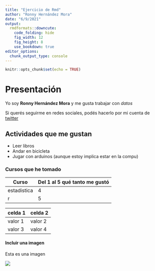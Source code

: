 ```yaml
---
title: "Ejercicio de Rmd"
author: "Ronny Hernández Mora"
date: "6/9/2021"
output:
  rmdformats::downcute:
    code_folding: hide
    fig_width: 12
    fig_height: 8
    use_bookdown: true
editor_options:
  chunk_output_type: console
---
```


```r
knitr::opts_chunk$set(echo = TRUE)
```

# Presentación

Yo soy **Ronny Hernández Mora** y me gusta trabajar con *datos*

Si querés seguirme en redes sociales, podés hacerlo por mi cuenta de [twitter](https://twitter.com/RonnyHdezM)

## Actividades que me gustan

 - Leer libros
 - Andar en bicicleta
 - Jugar con arduinos (aunque estoy implica estar en la compu)

### Cursos que he tomado

| Curso | Del 1 al 5 qué tanto me gustó |
| ----- | ----------------------------- |
| estadistica | 4 |
| r | 5 |


| celda 1 | celda 2 |
| ------- | -------- |
| valor 1 | valor 2 |
| valor 3 | valor 4 |


#### Incluir una imagen

Esta es una imagen

![](../img/man-6253257_1920.jpg)


	
